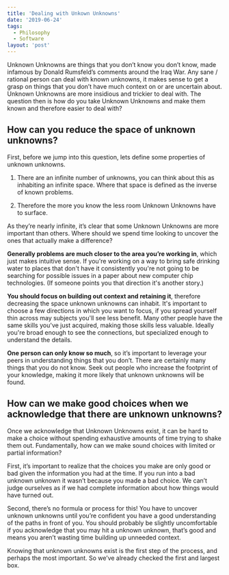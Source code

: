 ```yaml
---
title: 'Dealing with Unkown Unknowns'
date: '2019-06-24'
tags:
  - Philosophy
  - Software
layout: 'post'
---
```


Unknown Unknowns are things that you don’t know you don’t know, made infamous
by Donald Rumsfeld’s comments around the Iraq War. Any sane / rational person
can deal with known unknowns, it makes sense to get a grasp on things that you
don’t have much context on or are uncertain about. Unknown Unknowns are more
insidious and trickier to deal with. The question then is how do you take
Unknown Unknowns and make them known and therefore easier to deal with?

## How can you reduce the space of unknown unknowns?

First, before we jump into this question, lets define some properties of
unknown unknowns.

1. There are an infinite number of unknowns, you can think about this as
   inhabiting an infinite space. Where that space is defined as the inverse of
   known problems.

2. Therefore the more you know the less room Unknown Unknowns
   have to surface.

As they’re nearly infinite, it’s clear that some Unknown Unknowns are more
important than others. Where should we spend time looking to uncover the ones
that actually make a difference?

**Generally problems are much closer to the area you’re working in**, which
just makes intuitive sense. If you're working on a way to bring safe drinking
water to places that don't have it consistently you're not going to be
searching for possible issues in a paper about new computer chip technologies.
(If someone points you that direction it's another story.)

**You should focus on building out context and retaining it**, therefore
decreasing the space unknown unknowns can inhabit. It's important to choose a
few directions in which you want to focus, if you spread yourself thin across
may subjects you'll see less benefit. Many other people have the same skills
you've just acquired, making those skills less valuable. Ideally you're broad
enough to see the connections, but specialized enough to understand the
details.

**One person can only know so much**, so it’s important to leverage your peers
in understanding things that you don’t. There are certainly many things that
you do not know. Seek out people who increase the footprint of your knowledge,
making it more likely that unknown unknowns will be found.

## How can we make good choices when we acknowledge that there are unknown unknowns?

Once we acknowledge that Unknown Unknowns exist, it can be hard to make a
choice without spending exhaustive amounts of time trying to shake them out.
Fundamentally, how can we make sound choices with limited or partial
information?

First, it’s important to realize that the choices you make are only good or bad
given the information you had at the time. If you run into a bad unknown
unknown it wasn’t because you made a bad choice. We can’t judge ourselves as if
we had complete information about how things would have turned out.

Second, there’s no formula or process for this! You have to uncover unknown
unknowns until you’re confident you have a good understanding of the paths in
front of you. You should probably be slightly uncomfortable if you acknowledge
that you may hit a unknown unknown, that’s good and means you aren’t wasting
time building up unneeded context.

Knowing that unknown unknowns exist is the first step of the process, and
perhaps the most important. So we’ve already checked the first and largest box.
